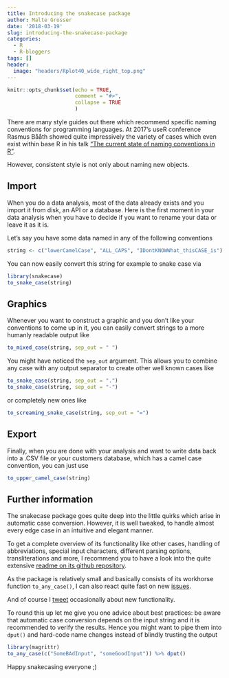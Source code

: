 ```yaml
---
title: Introducing the snakecase package
author: Malte Grosser
date: '2018-03-19'
slug: introducing-the-snakecase-package
categories:
  - R
  - R-bloggers
tags: []
header:
  image: "headers/Rplot40_wide_right_top.png"
---
```


```r
knitr::opts_chunk$set(echo = TRUE,
                      comment = "#>",
                      collapse = TRUE
                      )
```

There are many style guides out there which recommend specific naming conventions for programming languages. At 2017’s useR conference Rasmus Bååth showed quite impressively the variety of cases which even exist within base R in his talk ["The current state of naming conventions in R"](https://www.youtube.com/watch?v=Pv5dfsHBBKE).

However, consistent style is not only about naming new objects.

## Import

When you do a data analysis, most of the data already exists and you import it from disk, an API or a database. Here is the first moment in your data analysis when you have to decide if you want to rename your data or leave it as it is.

Let’s say you have some data named in any of the following conventions

```r
string <- c("lowerCamelCase", "ALL_CAPS", "IDontKNOWWhat_thisCASE_is")
```

You can now easily convert this string for example to snake case via

```r
library(snakecase)
to_snake_case(string)
```

## Graphics

Whenever you want to construct a graphic and you don’t like your conventions to come up in it, you can easily convert strings to a more humanly readable output like

```r
to_mixed_case(string, sep_out = " ")
```

You might have noticed the `sep_out` argument. This allows you to combine any case with any output separator to create other well known cases like

```r
to_snake_case(string, sep_out = ".")
to_snake_case(string, sep_out = "-")
```

or completely new ones like

```r
to_screaming_snake_case(string, sep_out = "=")
```

## Export

Finally, when you are done with your analysis and want to write data back into a .CSV file or your customers database, which has a camel case convention, you can just use

```r
to_upper_camel_case(string)
```

## Further information

The snakecase package goes quite deep into the little quirks which arise in automatic case conversion. However, it is well tweaked, to handle almost every edge case in an intuitive and elegant manner.

To get a complete overview of its functionality like other cases, handling of abbreviations, special input characters, different parsing options, transliterations and more, I recommend you to have a look into the quite extensive [readme on its github repository](https://github.com/Tazinho/snakecase).

As the package is relatively small and basically consists of its workhorse function `to_any_case()`, I can also react quite fast on new [issues](https://github.com/Tazinho/snakecase/issues).

And of course I [tweet](https://twitter.com/Tazmaaan) occasionally about new functionality.

To round this up let me give you one advice about best practices: be aware that automatic case conversion depends on the input string and it is recommended to verify the results. Hence you might want to pipe them into `dput()` and hard-code name changes instead of blindly trusting the output

```r
library(magrittr)
to_any_case(c("SomeBAdInput", "someGoodInput")) %>% dput()
```

Happy snakecasing everyone ;)
